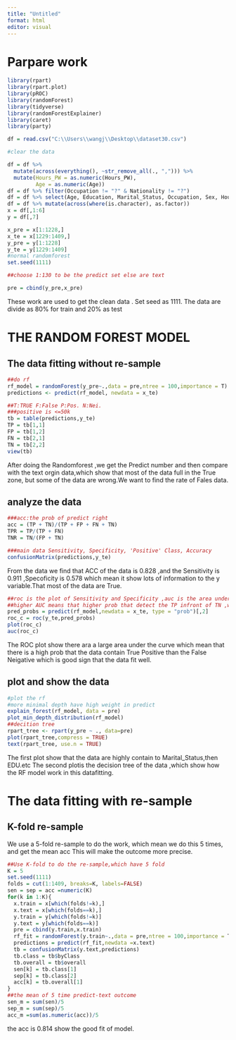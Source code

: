 ---
title: "Untitled"
format: html
editor: visual
---
# Parpare work
```{r}
library(rpart)
library(rpart.plot)
library(pROC)
library(randomForest)
library(tidyverse)
library(randomForestExplainer)
library(caret)
library(party)

df = read.csv("C:\\Users\\wangj\\Desktop\\dataset30.csv")

#clear the data

df = df %>%
  mutate(across(everything(), ~str_remove_all(., ","))) %>%  
  mutate(Hours_PW = as.numeric(Hours_PW),  
         Age = as.numeric(Age))  
df = df %>% filter(Occupation != "?" & Nationality != "?")
df = df %>% select(Age, Education, Marital_Status, Occupation, Sex, Hours_PW, Income)
df = df %>% mutate(across(where(is.character), as.factor))
x = df[,1:6]
y = df[,7]

x_pre = x[1:1228,]
x_te = x[1229:1409,]
y_pre = y[1:1228]
y_te = y[1229:1409]
#normal randomforest
set.seed(1111)

##choose 1:130 to be the predict set else are text

pre = cbind(y_pre,x_pre)
```
These work are used to get the clean data .
Set seed as 1111.
The data are divide as 80% for train and 20% as test

# THE RANDOM FOREST MODEL
## The data fitting without re-sample
```{r}
##do rf  
rf_model = randomForest(y_pre~.,data = pre,ntree = 100,importance = T)
predictions <- predict(rf_model, newdata = x_te)

##T:TRUE F:False P:Pos. N:Nei.
###positive is <=50k
tb = table(predictions,y_te)
TP = tb[1,1]
FP = tb[1,2]
FN = tb[2,1]
TN = tb[2,2]
view(tb)
```
After doing the Randomforest ,we get the Predict number and then compare with the text orgin data,which show that most of the data full in the True zone, but some of the data are wrong.We want to find the rate of Fales data.

## analyze the data
```{r}
###acc:the prob of predict right
acc = (TP + TN)/(TP + FP + FN + TN)
TPR = TP/(TP + FN)
TNR = TN/(FP + TN)

###main data Sensitivity, Specificity, 'Positive' Class, Accuracy
confusionMatrix(predictions,y_te)
```
From the data we find that ACC of the data is 0.828 ,and the Sensitivity is 0.911 ,Specoficity is 0.578
which mean it show lots of information to the y variable.That most of the data are True.
```{r}
##roc is the plot of Sensitivity and Specificity ,auc is the area under the roc curve
##higher AUC means that higher prob that detect the TP infront of TN ,which mean are more possible to be good fit
pred_probs = predict(rf_model,newdata = x_te, type = "prob")[,2]
roc_c = roc(y_te,pred_probs)
plot(roc_c)
auc(roc_c)
```
The ROC plot show there ara a large area under the curve which mean that there is a high prob that the data contain True Positive than the False Neigative which is good sign that the data fit well.

## plot and show the data
```{r}
#plot the rf
#more minimal depth have high weight in predict
explain_forest(rf_model, data = pre)
plot_min_depth_distribution(rf_model)
##decition tree
rpart_tree <- rpart(y_pre ~ ., data=pre)
plot(rpart_tree,compress = TRUE)
text(rpart_tree, use.n = TRUE)
```
The first plot show that the data are highly contain to Marital_Status,then EDU.etc
The second plotis the decision tree of the data ,which show how the RF model work in this datafitting.

# The data fitting with re-sample
## K-fold re-sample
We use a 5-fold re-sample to do the work, which mean we do this 5 times, and get the mean acc
This will make the outcome more precise.
```{r}
##Use K-fold to do the re-sample,which have 5 fold
K = 5
set.seed(1111)
folds = cut(1:1409, breaks=K, labels=FALSE)
sen = sep = acc =numeric(K)
for(k in 1:K){
  x.train = x[which(folds!=k),]
  x.text = x[which(folds==k),]
  y.train = y[which(folds!=k)]
  y.text = y[which(folds==k)]
  pre = cbind(y.train,x.train)
  rf_fit = randomForest(y.train~.,data = pre,ntree = 100,importance = T)
  predictions = predict(rf_fit,newdata =x.text)
  tb = confusionMatrix(y.text,predictions)
  tb.class = tb$byClass
  tb.overall = tb$overall
  sen[k] = tb.class[1]
  sep[k] = tb.class[2]
  acc[k] = tb.overall[1]
}
##the mean of 5 time predict-text outcome
sen_m = sum(sen)/5
sep_m = sum(sep)/5
acc_m =sum(as.numeric(acc))/5

```
the acc is 0.814 show the good fit of model.
